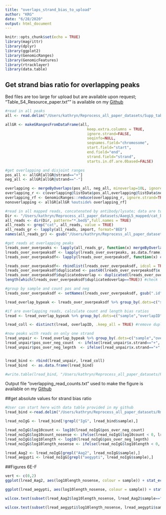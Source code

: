 ```yaml
---
title: "overlaps_strand_bias_to_upload"
author: "KRG"
date: "6/28/2020"
output: html_document
---
```


```r
knitr::opts_chunk$set(echo = TRUE)
library(magrittr)
library(dplyr)
library(ggplot2)
library(GenomicRanges)
library(GenomicFeatures)
library(rtracklayer)
library(data.table)
```

## Get strand bias ratio for overlapping peaks

Bed files are too large for upload but are available upon request; "Table_S4_Resource_paper.txt"" is available on my [Github](https://github.com/kathrynrozengagnon/AGOCLIP_2020)
```r
#read in all peaks
all <- read.delim("/Users/kathryn/Reprocess_all_paper_datasets/Supp_tables/Table_S4_Resource_paper.txt", sep = "\t", header = TRUE)

allGR <- makeGRangesFromDataFrame(all,
                                     keep.extra.columns = TRUE,
                                     ignore.strand=FALSE,
                                     seqinfo=NULL,
                                     seqnames.field="chromosome",
                                     start.field="start",
                                     end.field="end",
                                     strand.field="strand",
                                     starts.in.df.are.0based=FALSE)

#get overlapping and disjoint ranges
pos_all <- allGR[allGR@strand=="+"]
neg_all <- allGR[allGR@strand=="-"]

overlapping <- mergeByOverlaps(pos_all, neg_all, minoverlap=10L, ignore.strand = TRUE)
overlapping_r <- c(overlapping@listData$pos_all,overlapping@listData$neg_all)   
overlapping_rf <- GenomicRanges::reduce(overlapping_r, ignore.strand=TRUE) #just giving region with overlap
nonoverlapping <- allGR[allGR %outside% overlapping_rf]

#read in all mapped reads, concatenated by antibody/lysate; data are too large to upload to github; available upon request or raw unprocessed reads can be obtained at GEO accession GSE157168
Dir <- "/Users/kathryn/Reprocess_all_paper_datasets/AaegL5_mapped/cat_beds"
all_reads <- dir(Dir, pattern="*.bed$",full.names = TRUE)
all_reads <- grep("cat", all_reads, value = TRUE)
all_reads_gr <- lapply(all_reads, import, format="BED")
names(all_reads_gr) <- gsub("/Users/kathryn/Reprocess_all_paper_datasets/AaegL5_mapped/cat_beds/", "", all_reads)

#get reads at overlapping peaks
lreads_over_overpeaks <- lapply(all_reads_gr, function(x) mergeByOverlaps(x, overlapping_rf, ignore.strand=TRUE))
lreads_over_overpeaksdf <- lapply(lreads_over_overpeaks, as.data.frame)
lreads_over_overpeaksdf<- lapply(lreads_over_overpeaksdf, function(x) cbind(x, overlapID = paste0(x$overlapping_rf.seqnames, ":", x$overlapping_rf.start,"_", x$overlapping_rf.end)))

lreads_over_overpeaksdf<- rbindlist(lreads_over_overpeaksdf, idcol = TRUE)
lreads_over_overpeaksdf$duplicated <- paste0(lreads_over_overpeaksdf$x.name, "_", lreads_over_overpeaksdf$overlapID, "_", lreads_over_overpeaksdf$.id)
lreads_over_overpeaksdf$duplicatedoverlap <- duplicated(lreads_over_overpeaksdf$duplicated)
length(which(lreads_over_overpeaksdf$duplicatedoverlap==TRUE)) #check for duplicates; good, 0 

#group by sample and count pos and neg 
lreads_over_overpeaksdf <- setNames(lreads_over_overpeaksdf, gsub(".id", "sample", colnames(lreads_over_overpeaksdf )))

lread_overlap_bypeak <- lreads_over_overpeaksdf %>% group_by(.dots=c("sample","x.strand", "overlapID")) %>% summarize(count = n(),total_length = sum(x.sampleth))

#if are overlapping reads, calculate count and length bias ratios
lread <- lread_overlap_bypeak %>% group_by(.dots=c("sample","overlapID")) %>% filter(n()==2) %>% group_by(.dots=c("sample","overlapID")) %>% mutate(pos_over_neg_count = ((subset(count, x.strand=="+"))/(subset(count, x.strand=="-"))), pos_over_neg_legnth = ((subset(total_length, x.strand=="+"))/(subset(total_length, x.strand=="-"))))

lread_coll <- distinct(lread, overlapID, .keep_all = TRUE) #remove duplicate entries because have one positive and one negative read entry for each peak with the same count and length ratios

#now peaks with reads on only one strand
lread_unpair <- lread_overlap_bypeak %>% group_by(.dots=c("sample","overlapID")) %>% filter(n()==1) %>% group_by(.dots=c("sample","overlapID"))   
lread_unpair$pos_over_neg_count  <- ifelse(lread_unpair$x.strand=="+", as.numeric(paste0(lread_unpair$count)), as.numeric(1/lread_unpair$count))
lread_unpair$pos_over_neg_legnth  <- ifelse(lread_unpair$x.strand=="+", as.numeric(paste0(lread_unpair$total_length)), as.numeric(1/lread_unpair$total_length))


lread_bind <- rbind(lread_unpair, lread_coll)
lread_bind  <- as.data.frame(lread_bind)

#write.table(lread_bind, "/Users/kathryn/Reprocess_all_paper_datasets/Rmds_to_upload/To_upload/overlapping_read_counts.txt", col.names = TRUE,row.names = FALSE, quote  = FALSE, sep  = "\t")
```
Output file "overlapping_read_counts.txt" used to make the figure is available on my [Github](https://github.com/kathrynrozengagnon/AGOCLIP_2020)

##get absolute values for strand bias ratio

```r
#User can start here with data table provided in my github
lread_bind <-read.delim("/Users/kathryn/Reprocess_all_paper_datasets/Rmds_to_upload/overlapping_read_counts.txt",  header = TRUE, stringsAsFactors = FALSE, sep= "\t")

lread_noIgG <- lread_bind[!grepl("IgG", lread_bind$sample),]

lread_noIgG$log10count <- log10(lread_noIgG$pos_over_neg_count)
lread_noIgG$log10count_nosense <- ifelse(lread_noIgG$log10count < 0, lread_noIgG$log10count * -1, lread_noIgG$log10count * 1)
lread_noIgG$log10length <- log10(lread_noIgG$pos_over_neg_legnth)
lread_noIgG$log10length_nosense <- ifelse(lread_noIgG$log10length < 0, lread_noIgG$log10length * -1, lread_noIgG$log10length * 1)

lread_Aag2 <- lread_noIgG[grepl("Aag2", lread_noIgG$sample),]
lread_aegypti <- lread_noIgG[grepl("aegypti", lread_noIgG$sample),]
```

##Figures 6E-F

```r
vert <- c(0,2)
ggplot(lread_Aag2, aes(log10length_nosense, colour = sample)) + stat_ecdf() + scale_colour_manual(values=c("#1B0B80", "#8A0F09")) + theme_bw() + geom_vline(xintercept =vert, linetype="dashed") + xlim(0, 6)

ggplot(lread_aegypti, aes(log10length_nosense, colour = sample)) + stat_ecdf() + scale_colour_manual(values=c("#3360A9", "#FA0F0C")) + theme_bw() + geom_vline(xintercept =vert, linetype="dashed") + xlim(0, 7)

wilcox.test(subset(lread_Aag2$log10length_nosense, lread_Aag2$sample=="cat_Aag2Ago1.bed"), subset(lread_Aag2$log10length_nosense, lread_Aag2$sample=="cat_Aag2Ago2.bed"),alternative = c("g"))

wilcox.test(subset(lread_aegypti$log10length_nosense, lread_aegypti$sample=="cat_aegyptiAgo1.bed"), subset(lread_aegypti$log10length_nosense, lread_aegypti$sample=="cat_aegyptiAgo2.bed"),alternative = c("g"))

```
